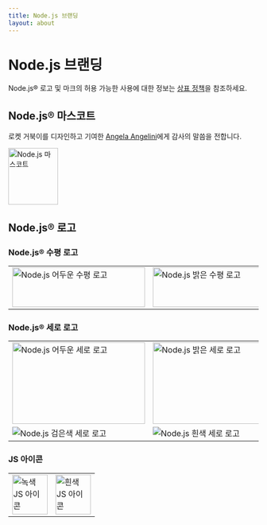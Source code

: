 ```yaml
---
title: Node.js 브랜딩
layout: about
---
```


# Node.js 브랜딩

Node.js® 로고 및 마크의 허용 가능한 사용에 대한 정보는 [상표 정책](https://trademark-policy.openjsf.org/)을 참조하세요.

## Node.js® 마스코트

로켓 거북이를 디자인하고 기여한 [Angela Angelini](https://www.linkedin.com/in/angeliningl/)에게 감사의 말씀을 전합니다.

<img alt="Node.js 마스코트" src="/static/images/node-mascot.svg" className="w-[100px]" width="100" height="114" />

## Node.js® 로고

### Node.js® 수평 로고

<table>
<tbody>
<tr>
<td>
<img alt="Node.js 어두운 수평 로고" src="/static/logos/nodejsDark.svg" className="h-[80px] w-[267px]" width="267" height="80" />
</td>

<td>
<img alt="Node.js 밝은 수평 로고" src="/static/logos/nodejsLight.svg" className="h-[80px] w-[267px] bg-neutral-950 p-2 dark:bg-transparent" width="267" height="80" />
</td>
</tr>
</tbody>
</table>

### Node.js® 세로 로고

<table>
<tbody>
<tr>
<td>
<img alt="Node.js 어두운 세로 로고" src="/static/logos/nodejsStackedDark.svg" className="h-[164px] w-[267px]" width="267" height="164" />
</td>

<td>
<img alt="Node.js 밝은 세로 로고" src="/static/logos/nodejsStackedLight.svg" className="h-[164px] w-[267px] rounded bg-neutral-950 p-2 dark:bg-transparent" width="267" height="164" />
</td>
</tr>

<tr>
<td>
<img alt="Node.js 검은색 세로 로고" src="/static/logos/nodejsStackedBlack.svg" />
</td>

<td>
<img alt="Node.js 흰색 세로 로고" src="/static/logos/nodejsStackedWhite.svg" className="rounded bg-neutral-950 p-2 dark:bg-transparent" />
</td>
</tr>
</tbody>
</table>

### JS 아이콘

<table>
<tbody>
<tr>
<td>
<img alt="녹색 JS 아이콘" src="/static/logos/jsIconGreen.svg" className="height-[80px] mx-auto w-[71px]" width="71" height="80" />
</td>

<td>
<img alt="흰색 JS 아이콘" src="/static/logos/jsIconWhite.svg" className="height-[80px] mx-auto w-[71px] rounded bg-neutral-950 p-2 dark:bg-transparent" width="71" height="80" />
</td>
</tr>
</tbody>
</table>
